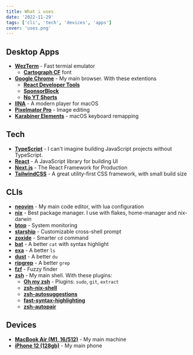 ```yaml
---
title: What i uses
date: '2022-11-29'
tags: ['cli', 'tech', 'devices', 'apps']
cover: 'uses.png'
---
```


## Desktop Apps

- [**WezTerm**](https://wezfurlong.org/wezterm) - Fast termial emulator
  - [**Cartograph CF**](https://connary.com/cartograph.html) font
- [**Google Chrome**](https://www.google.com/chrome) - My main browser. With these extentions
  - [**React Developer Tools**](https://chrome.google.com/webstore/detail/react-developer-tools/fmkadmapgofadopljbjfkapdkoienihi?hl=en)
  - [**SponsorBlock**](https://chrome.google.com/webstore/detail/sponsorblock-for-youtube/mnjggcdmjocbbbhaepdhchncahnbgone)
  - [**No YT Shorts**](https://chrome.google.com/webstore/detail/no-youtube-shorts/hjfkenebldkfgibelglepinlabpjfbll)
- [**IINA**](https://iina.io) - A modern player for macOS
- [**Pixelmator Pro**](https://www.pixelmator.com/pro) - Image editing
- [**Karabiner Elements**](https://karabiner-elements.pqrs.org) - macOS keyboard remapping

## Tech

- [**TypeScript**](https://www.typescriptlang.org) - I can't imagine building JavaScript projects
  without TypeScript.
- [**React**](https://reactjs.org) - A JavaScript library for building UI
- [**Next.js**](https://nextjs.org) - The React Framework for Production
- [**TailwindCSS**](https://tailwindcss.com) - A great utility-first CSS framework, with small build
  size

## CLIs

- [**neovim**](https://neovim.io) - My main code editor, with lua configuration
- [**nix**](https://nixos.org) - Best package manager. I use with flakes, home-manager and
  nix-darwin
- [**btop**](https://github.com/aristocratos/btop) - System monitoring
- [**starship**](https://starship.rs) - Customizable cross-shell prompt
- [**zoxide**](https://github.com/ajeetdsouza/zoxide) - Smarter `cd` command
- [**bat**](https://github.com/sharkdp/bat) - A better `cat` with syntax highlight
- [**exa**](https://the.exa.website) - A better `ls`
- [**dust**](https://github.com/bootandy/dust) - A better `du`
- [**ripgrep**](https://github.com/BurntSushi/ripgrep) - A better `grep`
- [**fzf**](https://github.com/junegunn/fzf) - Fuzzy finder
- [**zsh**](https://zsh.org) - My main shell. With these plugins:
  - [**Oh my zsh**](https://ohmyz.sh) - Plugins: `sudo`, `git`, `extract`
  - [**zsh-nix-shell**](https://github.com/chisui/zsh-nix-shell)
  - [**zsh-autosuggestions**](https://github.com/zsh-users/zsh-autosuggestions)
  - [**fast-syntax-highlighting**](https://github.com/zdharma-continuum/fast-syntax-highlighting)
  - [**zsh-autopair**](https://github.com/hlissner/zsh-autopair)

## Devices

- [**MacBook Air (M1, 16/512)**](https://www.apple.com/shop/buy-mac/macbook-air/m1-chip) - My main
  machine
- [**iPhone 12 (128gb)**](https://www.apple.com/shop/buy-iphone/iphone-12) - My main phone
